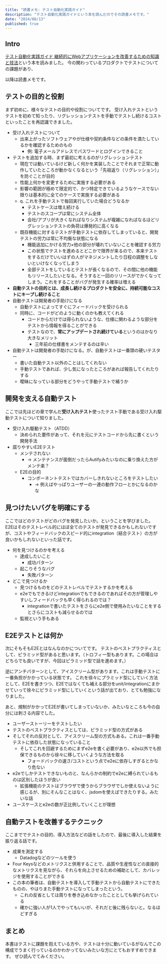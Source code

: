 ```yaml
---
title: "読書メモ: テスト自動化実践ガイド"
description: "テスト自動化実践ガイドという本を読んだのでその読書メモです。"
date: "2024/08/13"
published: true
---
```


## Intro

[テスト自動化実践ガイド 継続的にWebアプリケーションを改善するための知識と技法](https://www.amazon.co.jp/dp/4339027081?psc=1&ref=ppx_yo2ov_dt_b_product_details)という本を読みました。
今の関わっているプロダクトでテストについての課題があり、

以降は読書メモです。

## テストの目的と役割

まず初めに、様々なテストの目的や役割についてです。
受け入れテストというテストを初めて知ったり、リグレッションテストを手動でテストし続けるコストといったことを再認識できました。

- 受け入れテストについて
  - 出来上がったソフトウェアやが仕様や契約条件などの条件を満たしているかを確認するためのもの
    - 例: 電子メールアドレスでパスワードとログインできること
- テストを追加する時、まず最初に考えるのがリグレッションテスト
  - 現在では動いているけど新しく何かを実装したことでそれまで正常に動作していたところが動かなくなるという「先祖返り（リグレッション）」を防ぐことが目的
  - 性能上何かを変更するために実施する必要がある
  - 影響の範囲が極めて限定的で、かつ特定できているようなケースでない限りは基本的に全てのケースで実施する必要がある
  - q. これを手動テストで毎回実行していた場合どうなるか
    - テストケースは増え続ける
    - テストのスコープは常にシステム全体
    - 会社/アプリが大きくなればなりシステムが複雑になればなるほどリグレッションテストの負荷は爆発的に高くなる
  - 既存機能に対するテストが手動テストに依存してしまっていると、開発テストの労力は常に不均衡な状態になる
    - 機能追加にかける労力×他の部分が壊れていないことを確認する労力
    - この状態でテストを進めるとどこかで限界が来るので、本来テストをするだけでいいはずの人がマネジメントしたり日程の調整をしないといけなくなってしまう
    - 全部テストをしているとテストが長くなるので、その間に他の機能もリリースしたいとなる。そうすると一回のリリースがでかくなってしまう。これをすることがバグが発生する確率は増える
- **自動テストの目的とは、成長し続けるプロダクトを安全に、持続可能なコストにキープし続けること**
- 自動テストは開発者の手助けになる
  - 自動テストによってすぐにフィードバックを受けられる
  - 同時に、コードがどのように動くのかも教えてくれる
    - コードからだけでは得られないような、仕様に関わるような部分をテストから情報を得ることができる
    - テストなので、**常にアップデートされ続けている**というのはかなり大きなメリット
      - 三年前の仕様書をメンテするのは辛い
- 自動テストは開発者の手助けになる。が、自動テストは一番頭の硬いテスター
  - 書いた自動テスト以外のことはしてくれない
  - 手動テストであれば、少し気になったところがあれば報告してくれたりする
  - 曖昧になっている部分をどうやって手動テストで補うか

## 開発を支える自動テスト

ここでは先ほどの章で学んだ**受け入れテスト**使ったテスト手動である受け入れ駆動テストについて知りました。

- 受け入れ駆動テスト（ATDD）
  - 決められた要件があって、それを元にテストコードから先に書くという開発手法
- 腐りやすいE2Eテスト
  - メンテされない
    - → メンテナンスが面倒だったらAutifyみたいなのに乗り換えた方がメンテ楽？
  - E2Eの目的
    - コンポーネントテストではカバーしきれないところをテストしたい
      - → 例えばやっぱりユーザーの一連の動作フローとかになるのかな

## 見つけたいバグを明確にする

ここではどのテストがどのバグを発見したいか。ということを学びました。
E2Eはそのテストレベル的にほぼ全てのテストが発見できるかもしれないですが、コストやフィードバックのスピード的にintegration（結合テスト）の方が良いかもしれないといった話です。

- 何を見つけるのかを考える
  - 達成したいこと
    - 成功パターン
  - 起こりそうなバグ
    - 失敗パターン
- どこで見つけるか
  - 見つけるものをどのテストレベルでテストするかを考える
  - e2eでもできるけどintegrationでもできるのであればその方が管理しやすいしフィードバックも早く得られるのでは？
    - integrationで書いたテストをさらにe2e側で使用みたいなことをするとさらにコストも減らせるのでは
  - 監視という手もある

## E2Eテストとは何か

次にそもそもE2Eとはなんなのかについてです。
テストのベストプラクティスとして、ピラミッド型があると思います。（トロフィー型もあります。この場合はどちらでも良いですが、今回はピラミッド型で話を進めます。）

逆にアンチパターンとして、アイスクリーム型があります。これは手動テストに一番負担がかかっている状態です。
これを徐々にプラミッド型にしていく方法として、E2Eを書きつつ、E2Eではなくても補える部分をunit/integrationにまかせていって徐々にピラミッド型にしていくという話が出ており、とても勉強になりました。

あと、規制がかかってE2Eが書いてしまっていないか、みたいなところも今の自分には刺さる内容でした。

- ユーザーストーリーをテストしたい
- テストのベストプラクティスとしては、ピラミッド型の方式がある
- そしてそれの反対として、アイスクリーム型の方式もある。これは一番手動テストに依存した状態になっていること
  - そしてこれを回避するためにまずe2eを書く必要があり、e2e以外でも担保できるものから徐々に移していくような方法を取る
    - フォードバックの速さ/コストという点でe2eに依存しすぎるとかなり危ない
- e2eでしかテストできないものと、なんらかの制約でe2eに縛られているものは区別したほうが良い
  - 拡張機能のテストはブラウザで使うからブラウザでしか使えないように感じるが、別にそんなことはなく、jsdomを使えばできたりする。みたいな話
- ユースケースとe2eの数が正比例していくことが理想

## 自動テストを改善するテクニック

ここまででテストの目的、導入方法などの話をしたので、最後に導入した結果を振り返る話です。

- 成果を測定する
  - Datadogなどのツールを使う
- Four Keysなどのメトリクスと併用することで、品質や生産性などの直接的なメトリクスを見ながら、それらを向上させるための補助として、カバレッジを使用することができる
- この本の筆者は、自動テストを導入して手動テストから自動テストにできたものの、やはりまた手動テストになってしまったという。
  - これの反省としては周りを巻き込めなかったこととしても挙げられている
  - 確かに強い人が1人でやってもいいが、それだと後に残らないと。なるほどすぎる

## まとめ

本書はテストに課題を抱えている方や、テストは十分に動いているがなんでこの構成でうまく行っているのかわかってないみたいな方にとてもおすすめできます。
ぜひ読んでてみください。
